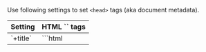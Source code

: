 
Use following settings to set `<head>` tags (aka document metadata).

<TableStyle>
<table>
  <thead>
    <tr>
      <th>Setting</th>
      <th>HTML `<head>` tags</th>
    </tr>
  </thead>
  <tbody>
    <tr>
      <td><Link href="/title">`+title`</Link></td>
      <td>
        ```html
        <title>
        <meta property="og:title">
        ```
      </td>
    </tr>
    <tr>
      <td><Link href="/description">`+description`</Link></td>
      <td>
        ```html
        <meta name="description">
        <meta property="og:description">
        ```
      </td>
    </tr>
    <tr>
      <td><Link href="/image">`+image`</Link></td>
      <td>
        Preview image upon sharing URLs:
        ```html
        <meta property="og:image">
        <meta name="twitter:card" content="summary_large_image">
        ```
      </td>
    </tr>
    <tr>
      <td><Link href="/viewport">`+viewport`</Link></td>
      <td>
        For mobile responsive design:
        ```html
        <meta name="viewport">
        ```
      </td>
    </tr>
    <tr>
      <td><Link href="/Head">`+Head`</Link></td>
      <td>
        Other `<head>` tags, for example:
        ```html
        <link rel="icon"> <!-- Favicon -->
        <link rel="apple-touch-icon"> <!-- Mobile icon -->
        <script></script>
        <!-- ... -->
        ```
      </td>
    </tr>
  </tbody>
</table>
</TableStyle>

> See <Link href="/settings#html-shell" doNotInferSectionTitle /> for other settings that modify the HTML shell.

> These settings are provided by <UiFrameworkExtension name /> — if you aren't using <UiFrameworkExtension succinct /> then see <Link href="/head-manual" /> instead.


## Global / per-page

You can set `<head>` tags that apply globally to all pages:

```ts
// pages/+config.ts
// Environment: config

import type { Config } from 'vike/types'
import image from './previewImage.jpg'

// Applies to all pages (can be overridden)
export default {
  // Default <title>
  title: 'Awesome Rockets',
  // Default <meta name="description">
  description: 'We deliver payload to space',
  // Default <meta property="og:image">
  image
} satisfies Config
```

```tsx
// pages/+Head.ts
// Environment: server

import favicon from './favicon.png'

// Applies to all pages (cannot be overridden)
export function Head() {
  return (
    <>
      {/* Icon shown in the browser tab (aka favicon) */}
      <link rel="icon" href={favicon} type="image/svg+xml" />
    </>
  )
}
```

You can also set `<head>` tags only for a single page or a group of pages:

```ts
// pages/movies/+config.ts
// Environment: config

import type { Config } from 'vike/types'
import image from './previewImage.jpg'

// Overrides the defaults defined above
export default {
  title: 'Movies',
  description: 'List of movies.',
  image
} satisfies Config
```

```tsx
// pages/movies/+Head.ts
// Environment: server

import iconMobile from './iconMobile.jpg'

// This doesn't override the favicon defined at /pages/+Head.ts above
export function Head() {
  return (
    <>
      {/* Icon shown on mobile homescreens (PWA) */}
      <link rel="apple-touch-icon" href={iconMobile} type="image/svg+xml" />
    </>
  )
}
```

While `+title`, `+description`, and `+image` can be overridden (they aren't cumulative), the `+Head` setting is cumulative and cannot be overridden — see <Link href="/Head#cumulative"></Link>.

> See also: <Link href="/config#inheritance"/>


## Data

You can set `<head>` tags based on <Link href="/data-fetching">fetched data</Link>, using either:
 - `useConfig()`, or
 - `pageContext` functions.

<div style={{height:8}}/>

**`useConfig()`**

You can use the <Link href="/useConfig">`useConfig()` hook</Link> to set `<head>` tags dynamically inside your `+data` hook.

```ts
// pages/movies/+data.ts
// Environment: server

export { data }
export type Data = Awaited<ReturnType<typeof data>>

import { useConfig } from 'vike-react/useConfig' // or vike-{vue,solid}
import type { PageContextServer } from 'vike/types'

async function data(pageContext: PageContextServer) {
  const config = useConfig()

  const response = await fetch('https://star-wars.brillout.com/api/films.json')
  let { movies } = await response.json()

  config({
    title: `${movies.length} movies`,
    description: `List of all ${movies.length} Star Wars movies.`
  })

  return { movies }
}
```

> Make sure to call `useConfig()` before any `await`:
> ```ts
> async function data() {
>   const response = await fetch('https://star-wars.brillout.com/api/films.json')
>   // ❌ Doesn't work: useConfig() must be called before `await fetch()`
>   const config = useConfig()
> }
> ```

> You can also use it inside UI components, see <Link href="/useConfig#ui-components" doNotInferSectionTitle />.

<div style={{height:28}}/>

**`pageContext` functions**

You can set `+title`, `+description` and `+image` using a <Link href="/pageContext">`pageContext`</Link> function.

```ts
// pages/movies/+title.ts
// Environment: server, client

import type { PageContext } from 'vike/types'
import type { Data } from './+data'

export default (pageContext: PageContext<Data>) => `${pageContext.data.movies.length} movies`
```

```ts
// pages/movies/+data.ts
// Environment: server

export { data }
export type Data = Awaited<ReturnType<typeof data>>

async function data() {
  const response = await fetch('https://star-wars.brillout.com/api/films.json')
  let { movies } = await response.json()
  return { movies }
}
```

You can define some default logic that applies to all pages:

```ts
// pages/+title.ts
// Environment: server, client

import type { PageContext } from 'vike/types'

type Data = { title?: string } | undefined

// Applies to all pages: if a page fetches data and data.title is defined then
// use it to set the page's title.
export default (pageContext: PageContext<Data>) => pageContext.data?.title || 'Some Default Title'
```

The `+Head` setting is a UI component — you can use <Link href="/useData">`useData()`</Link> and <Link href="/usePageContext">`usePageContext()`</Link> as usual:

```tsx
// pages/movie/@id/+Head.ts
// Environment: server

import { useData } from 'vike-react/useData' // or vike-{vue,solid}
import type { Data } from './+data'

export function Head() {
  const data = useData<Data>()
  return (
    <>
      {/* Image shown when sharing on social sites (Twitter, WhatsApp, ...) */}
      <meta property="og:image" content={data.movie.image} />
    </>
  )
}
```


## SPA

While the content of your SPA pages isn't included in the HTML, all head settings are:

```html
<html>
  <!-- ✅ All head settings of the SPA page are included in the HTML -->
  <head>
    <title>AwesomeRockets</title>
    <meta name="description" content="The rocket company.">
    <meta property="og:image" content="/assets/previewImage.9d8ha1.jpg">
    <meta name="twitter:card" content="summary_large_image">
    <meta name="viewport" content="width=1200" />
  </head>

  <!-- ❌ The content of the SPA page isn't included in the HTML -->
  <div id="root"></div>

  <!-- The client-side JavaScript of the SPA page -->
  <script src="/spa-entry.js" type="module"></script>
</html>
```

> See also:
> - <Link href="/SSR-vs-SPA" />
> - <Link href="/what-is-SSR-and-SPA" />


## Custom settings

You can create your own custom settings.

> You can also create custom components hooks, see for example [`vike-metadata`](https://github.com/Blankeos/vike-metadata).

For example, in the following, we create a new setting `+dynamicFavicon` that allows different favicons to be set for different pages. (Note that `+Head` can only be used for setting a global favicon, see <Link href="/Head#only-html" />.)

### Setting creation

```ts
// pages/+config.ts
// Environment: config

import type { Config } from 'vike/types'

export default {
  meta: {
    dynamicFavicon: {
      env: { server: true, client: true }
    }
  }
} satisfies Config
```
> See: <Link href="/meta" />

```tsx
// pages/+Head.ts
// Environment: server

import { usePageContext } from 'vike-react/usePageContext' // or vike-{vue,solid}

export default () => {
  const pageContext = usePageContext()
  const { dynamicFavicon } = pageContext.config
  return <>{dynamicFavicon && <link rel="icon" href={dynamicFavicon} type="image/svg+xml" />}</>
}
```
```ts
// pages/+onAfterRenderClient.ts
// Environment: client

import type { PageContextClient } from 'vike/types'

export default (pageContext: PageContextClient) => {
  if (!pageContext.isHydration) {
    const { dynamicFavicon } = pageContext.config
    updateFavicon(dynamicFavicon)
  }
}

// https://stackoverflow.com/questions/260857/changing-website-favicon-dynamically
function updateFavicon(dynamicFavicon) {
  let link = document.querySelector("link[rel~='icon']")
  if (!dynamicFavicon) {
    if (link) document.head.removeChild(link)
    return
  }
  if (!link) {
    link = document.createElement('link')
    link.rel = 'icon'
    document.head.appendChild(link)
  }
  link.href = dynamicFavicon
}
```

<TypescriptOnly>

For TypeScript users:

```ts ts-only
// pages/+config.ts
// Environment: config

declare global {
  namespace Vike {
    interface Config {
      dynamicFavicon?: string
    }
  }
}
```

> See: <Link href="/meta#typescript" />

</TypescriptOnly>

### Setting usage

```ts
// pages/+config.ts
// Environment: config

import type { Config } from 'vike/types'
import favicon from './favicon.svg'

export default {
  // Default favicon
  dynamicFavicon: favicon
} satisfies Config
```

```ts
// pages/premium-members/+config.ts
// Environment: config

import type { Config } from 'vike/types'
import favicon from './favicon.svg'

export default {
  // Favicon for /premium-members
  dynamicFavicon: favicon
} satisfies Config
```

## Internationalization

Example of internationalizing (i18n) `<head>` tags:

```tsx
// pages/movies/+Head.ts
// Environment: server

export { Head }

import { usePageContext } from 'vike-react/usePageContext' // or vike-{vue,solid}

function Head() {
  const pageContext = usePageContext()
  const description = 
    pageContext.locale === 'de-DE' ? 'List von Star Wars Filme.' : 'List of Star Wars Movies.'

  return (
    <>
      <meta name="description" content={description} />
    </>
  )
}
```
```ts
// pages/movies/+title.ts
// Environment: server, client

import type { PageContext } from 'vike/types'

export function title(pageContext: PageContext) {
  const title = pageContext.locale === 'de-DE' ? 'Star Wars Filme' : 'Star Wars Movies'

  return title
}
```

See also:
 - <Link href="/i18n" />
 - <Link href="/usePageContext" />


## Markdown

See <Link href="/markdown#metadata" />.


## See also

- <Link href="/settings#html-shell" doNotInferSectionTitle />
- <Link href="/useConfig" />
- [`vike-metadata`](https://github.com/Blankeos/vike-metadata)
- [Blog post "My current HTML boilerplate" showcasing and explaining a common boilerplate](https://www.matuzo.at/blog/html-boilerplate/)
- <Link href="/head-manual" />
